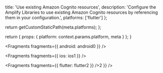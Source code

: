 
  title: 'Use existing Amazon Cognito resources',
  description: 'Configure the Amplify Libraries to use existing Amazon Cognito resources by referencing them in your configuration.',
  platforms: ['flutter']
};

  return getCustomStaticPath(meta.platforms);
};

  return {
    props: {
      platform: context.params.platform,
      meta
    }
  };
}


<Fragments fragments={{ android: android0 }} />


<Fragments fragments={{ ios: ios1 }} />


<Fragments fragments={{ flutter: flutter2 }} />2 }} />
